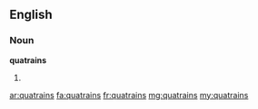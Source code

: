 ==English==

===Noun===
'''quatrains'''

# {{plural of|quatrain}}

[[ar:quatrains]]
[[fa:quatrains]]
[[fr:quatrains]]
[[mg:quatrains]]
[[my:quatrains]]